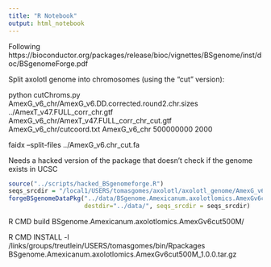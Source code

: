 ```yaml
---
title: "R Notebook"
output: html_notebook
---
```



Following https://bioconductor.org/packages/release/bioc/vignettes/BSgenome/inst/doc/BSgenomeForge.pdf

Split axolotl genome into chromosomes (using the "cut" version):

python cutChroms.py AmexG_v6_chr/AmexG_v6.DD.corrected.round2.chr.sizes ../AmexT_v47.FULL_corr_chr.gtf AmexG_v6_chr/AmexT_v47.FULL_corr_chr_cut.gtf AmexG_v6_chr/cutcoord.txt AmexG_v6_chr 500000000 2000

faidx --split-files ../AmexG_v6.chr_cut.fa

Needs a hacked version of the package that doesn't check if the genome exists in UCSC

```r
source("../scripts/hacked_BSgenomeforge.R")
seqs_srcdir = "/local1/USERS/tomasgomes/axolotl/axolotl_genome/AmexG_v6.chr_cut/"
forgeBSgenomeDataPkg("../data/BSgenome.Amexicanum.axolotlomics.AmexGv6cut500M.seed",
                     destdir="../data/", seqs_srcdir = seqs_srcdir)
```


R CMD build BSgenome.Amexicanum.axolotlomics.AmexGv6cut500M/

R CMD INSTALL -l /links/groups/treutlein/USERS/tomasgomes/bin/Rpackages BSgenome.Amexicanum.axolotlomics.AmexGv6cut500M_1.0.0.tar.gz




